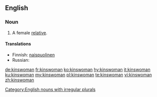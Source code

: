==English==
===Noun===
{{en-noun|kinswomen}}

# A female [[relative]].

====Translations====
{{trans-top|a female relative}}
* Finnish: [[naispuolinen#Finnish|naispuolinen]] {{t+|fi|sukulainen}}
* Russian: {{t+|ru|родственница|f|sc=Cyrl}}
{{trans-mid}}
{{trans-bottom}}

[[Category:English nouns with irregular plurals]]

[[de:kinswoman]]
[[fr:kinswoman]]
[[ko:kinswoman]]
[[hy:kinswoman]]
[[it:kinswoman]]
[[ku:kinswoman]]
[[my:kinswoman]]
[[pl:kinswoman]]
[[te:kinswoman]]
[[vi:kinswoman]]
[[zh:kinswoman]]